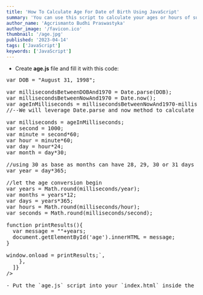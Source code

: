 ```yaml
---
title: 'How To Calculate Age For Date of Birth Using JavaScript'
summary: 'You can use this script to calculate your ages or hours of support.'
author_name: 'Agcrismanto Budhi Praswastyka'
author_image: '/favicon.ico'
thumbnail: '/age.jpg'
published: '2023-04-14'
tags: ['JavaScript']
keywords: ['JavaScript']
---
```


- Create **age.js** file and fill it with this code:

<Pre
  codeBlocks={[
    {
      content: `<!-- CHANGE ME -->
var DOB = "August 31, 1998";

var millisecondsBetweenDOBAnd1970 = Date.parse(DOB);
var millisecondsBetweenNowAnd1970 = Date.now();
var ageInMilliseconds = millisecondsBetweenNowAnd1970-millisecondsBetweenDOBAnd1970;
//--We will leverage Date.parse and now method to calculate age in milliseconds refer here https://www.w3schools.com/jsref/jsref_parse.asp

var milliseconds = ageInMilliseconds;
var second = 1000;
var minute = second*60;
var hour = minute*60;
var day = hour*24;
var month = day*30; 

//using 30 as base as months can have 28, 29, 30 or 31 days depending a month in a year it itself is a different piece of comuptation*/
var year = day*365;

//let the age conversion begin
var years = Math.round(milliseconds/year);
var months = years*12;
var days = years*365;
var hours = Math.round(milliseconds/hour);
var seconds = Math.round(milliseconds/second);

function printResults(){
  var message = ""+years;
  document.getElementById('age').innerHTML = message;
}

window.onload = printResults;`,
    },
  ]}
/>

- Put the `age.js` script into your `index.html` inside the body tag, before `</body>`.

<Pre
  codeBlocks={[
    {
      content: `<html>
<head>
   <title>
     EXAMPLE
   </title>
</head>

<body>

<!-- Start HTML Body/CSS →

Age: <span id="age"></span>

<!-- End HTML Body/CSS →

<script src="../age.js"></script>

</body>
</html>`,
    },
  ]}
/>

---

## Preview

<iframe src="https://codesandbox.io/embed/age-preview-cg2pmx?fontsize=14&hidenavigation=1&theme=dark" width="100%" height="300px" border="0" border-radius="4px" overflow="hidden" title="age-preview" allow="accelerometer; ambient-light-sensor; camera; encrypted-media; geolocation; gyroscope; hid; microphone; midi; payment; usb; vr; xr-spatial-tracking" sandbox="allow-forms allow-modals allow-popups allow-presentation allow-same-origin allow-scripts"></iframe>

> Still confused? Feel free to <a href="https://twitter.com/messages/compose?recipient_id=434987538">contact me</a>.